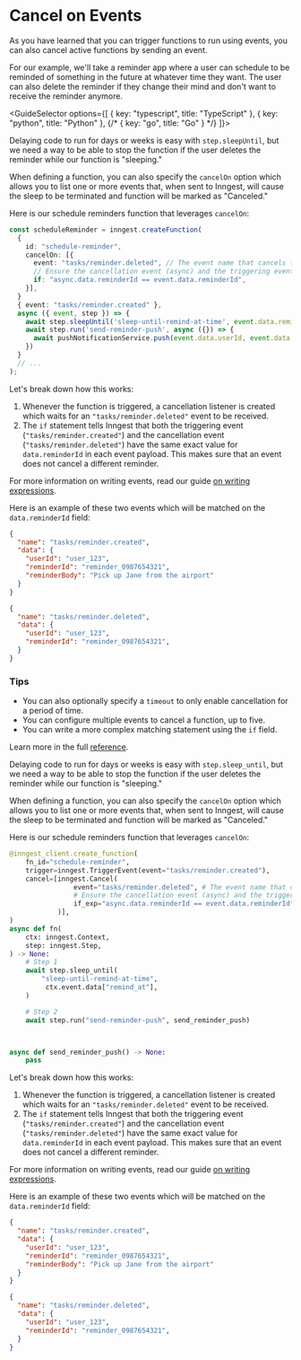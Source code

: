 
# Cancel on Events


As you have learned that you can trigger functions to run using events, you can also cancel active functions by sending an event.

For our example, we'll take a reminder app where a user can schedule to be reminded of something in the future at whatever time they want. The user can also delete the reminder if they change their mind and don't want to receive the reminder anymore.

<GuideSelector
  options={[
    { key: "typescript", title: "TypeScript" },
    { key: "python", title: "Python" },
    {/* { key: "go", title: "Go" } */}
  ]}>

<GuideSection show="typescript">

Delaying code to run for days or weeks is easy with `step.sleepUntil`, but we need a way to be able to stop the function if the user deletes the reminder while our function is "sleeping."

When defining a function, you can also specify the `cancelOn` option which allows you to list one or more events that, when sent to Inngest, will cause the sleep to be terminated and function will be marked as "Canceled."

Here is our schedule reminders function that leverages `cancelOn`:


```ts {{ title: "inngest/syncContacts.ts" }}
const scheduleReminder = inngest.createFunction(
  {
    id: "schedule-reminder",
    cancelOn: [{
      event: "tasks/reminder.deleted", // The event name that cancels this function
      // Ensure the cancellation event (async) and the triggering event (event)'s reminderId are the same:
      if: "async.data.reminderId == event.data.reminderId",
    }],
  }
  { event: "tasks/reminder.created" },
  async ({ event, step }) => {
    await step.sleepUntil('sleep-until-remind-at-time', event.data.remindAt);
    await step.run('send-reminder-push', async ({}) => {
      await pushNotificationService.push(event.data.userId, event.data.reminderBody)
    })
  }
  // ...
);
```


Let's break down how this works:

1. Whenever the function is triggered, a cancellation listener is created which waits for an `"tasks/reminder.deleted"` event to be received.
2. The `if` statement tells Inngest that both the triggering event (`"tasks/reminder.created"`) and the cancellation event (`"tasks/reminder.deleted"`) have the same exact value for `data.reminderId` in each event payload. This makes sure that an event does not cancel a different reminder.

For more information on writing events, read our guide [on writing expressions](/docs/guides/writing-expressions).

Here is an example of these two events which will be matched on the `data.reminderId` field:

<Row>
  <Col>

```json
{
  "name": "tasks/reminder.created",
  "data": {
    "userId": "user_123",
    "reminderId": "reminder_0987654321",
    "reminderBody": "Pick up Jane from the airport"
  }
}
```

  </Col>
  <Col>

```json
{
  "name": "tasks/reminder.deleted",
  "data": {
    "userId": "user_123",
    "reminderId": "reminder_0987654321",
  }
}
```

  </Col>
</Row>


### Tips

* You can also optionally specify a `timeout` to only enable cancellation for a period of time.
* You can configure multiple events to cancel a function, up to five.
* You can write a more complex matching statement using the `if` field.

Learn more in the full [reference](/docs/reference/typescript/functions/cancel-on).

</GuideSection>

<GuideSection show="python">


Delaying code to run for days or weeks is easy with `step.sleep_until`, but we need a way to be able to stop the function if the user deletes the reminder while our function is "sleeping."

When defining a function, you can also specify the `cancelOn` option which allows you to list one or more events that, when sent to Inngest, will cause the sleep to be terminated and function will be marked as "Canceled."

Here is our schedule reminders function that leverages `cancelOn`:

```py {{ title: "inngest/schedule_reminder.py" }}
@inngest_client.create_function(
    fn_id="schedule-reminder",
    trigger=inngest.TriggerEvent(event="tasks/reminder.created"),
    cancel=[inngest.Cancel(
                event="tasks/reminder.deleted", # The event name that cancels this function
                # Ensure the cancellation event (async) and the triggering event (event)'s reminderId are the same:
                if_exp="async.data.reminderId == event.data.reminderId"
            )],
)
async def fn(
    ctx: inngest.Context,
    step: inngest.Step,
) -> None:
    # Step 1
    await step.sleep_until(
        "sleep-until-remind-at-time",
         ctx.event.data["remind_at"],
    )

    # Step 2
    await step.run("send-reminder-push", send_reminder_push)



async def send_reminder_push() -> None:
    pass
```

Let's break down how this works:

1. Whenever the function is triggered, a cancellation listener is created which waits for an `"tasks/reminder.deleted"` event to be received.
2. The `if` statement tells Inngest that both the triggering event (`"tasks/reminder.created"`) and the cancellation event (`"tasks/reminder.deleted"`) have the same exact value for `data.reminderId` in each event payload. This makes sure that an event does not cancel a different reminder.

For more information on writing events, read our guide [on writing expressions](/docs/guides/writing-expressions).

Here is an example of these two events which will be matched on the `data.reminderId` field:

<Row>
  <Col>

```json
{
  "name": "tasks/reminder.created",
  "data": {
    "userId": "user_123",
    "reminderId": "reminder_0987654321",
    "reminderBody": "Pick up Jane from the airport"
  }
}
```

  </Col>
  <Col>

```json
{
  "name": "tasks/reminder.deleted",
  "data": {
    "userId": "user_123",
    "reminderId": "reminder_0987654321",
  }
}
```

  </Col>
</Row>


</GuideSection>

</GuideSelector>
